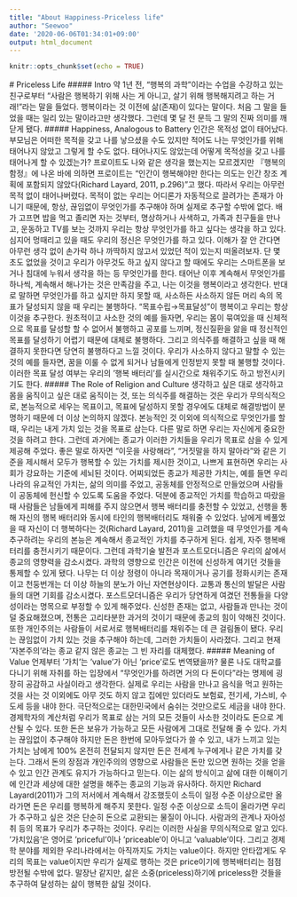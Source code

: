 ```yaml
---
title: "About Happiness-Priceless life"
author: "Seewoo"
date: '2020-06-06T01:34:01+09:00'
output: html_document
---
```


```r
knitr::opts_chunk$set(echo = TRUE)
```

  # Priceless Life
  ##### Intro
  약 1년 전, “행복의 과학”이라는 수업을 수강하고 있는 친구로부터 “사람은 행복하기 위해 사는 게 아니고, 살기 위해 행복해지려고 하는 거래!”라는 말을 들었다. 행복이라는 것 이전에 삶(존재)이 있다는 말이다. 처음 그 말을 들었을 때는 일리 있는 말이라고만 생각했다. 그런데 몇 달 전 문득 그 말의 진짜 의미를 깨닫게 됐다. 
  ##### Happiness, Analogous to Battery
  인간은 목적성 없이 태어났다. 부모님은 어떠한 목적을 갖고 나를 낳으셨을 수도 있지만 적어도 나는 무엇인가를 위해 태어나지 않았고 그렇게 할 수도 없다. 태어나지도 않았는데 어떻게 목적성을 갖고 나를 태어나게 할 수 있겠는가? 프로이트도 나와 같은 생각을 했는지는 모르겠지만 『행복의 함정』에 나온 바에 의하면 프로이트는 “인간이 행복해야만 한다는 의도는 인간 창조 계획에 포함되지 않았다(Richard Layard, 2011, p.296)”고 했다. 따라서 우리는 아무런 목적 없이 태어나버렸다. 목적이 없는 우리는 어디론가 자동적으로 끌려가는 존재가 아니기 때문에, 항상, 끊임없이 무엇인가를 추구해야 하며 실제로 추구할 수밖에 없다. 배가 고프면 밥을 먹고 졸리면 자는 것부터, 명상하거나 사색하고, 가족과 친구들을 만나고, 운동하고 TV를 보는 것까지 우리는 항상 무엇인가를 하고 싶다는 생각을 하고 있다. 심지어 멍때리고 있을 때도 우리의 정신은 무엇인가를 하고 있다. 이해가 잘 안 간다면 아무런 생각 없이 손가락 하나 까딱하지 않고서 있었던 적이 있는지 떠올려보자. 단 몇 초도 없었을 것이고 우리가 아무것도 하고 싶지 않다고 할 때에도 우리는 스마트폰을 보거나 침대에 누워서 생각을 하는 등 무엇인가를 한다. 
  태어난 이후 계속해서 무엇인가를 하나씩, 계속해서 해나가는 것은 만족감을 주고, 나는 이것을 행복이라고 생각한다. 반대로 말하면 무엇인가를 하고 싶지만 하지 못할 때, 사소하든 사소하지 않든 머리 속의 목표가 달성되지 않을 때 우리는 불행하다. “목표수립→목표달성”이 행복이고 우리는 항상 이것을 추구한다. 원초적이고 사소한 것의 예를 들자면, 우리는 몸이 묶여있을 때 신체적으로 목표를 달성할 할 수 없어서 불행하고 공포를 느끼며, 정신질환을 앓을 때 정신적인 목표를 달성하기 어렵기 때문에 대체로 불행하다. 그리고 의식주를 해결하고 싶을 때 해결하지 못한다면 당연히 불행하다고 느낄 것이다. 우리가 사소하지 않다고 말할 수 있는 것의 예를 들자면, 꿈을 이룰 수 없게 되거나 남들에게 인정받지 못할 때 불행할 것이다. 이러한 목표 달성 여부는 우리의 ‘행복 배터리’를 실시간으로 채워주기도 하고 방전시키기도 한다.
  ##### The Role of Religion and Culture
  생각하고 싶은 대로 생각하고 몸을 움직이고 싶은 대로 움직이는 것, 또는 의식주를 해결하는 것은 우리가 무의식적으로, 본능적으로 세우는 목표이고, 목표에 달성하지 못할 경우에도 대체로 해결방법이 분명하기 때문에 더 이상 논의하지 않겠다. 본능적인 것 이외에 의식적으로 무엇인가를 할 때, 우리는 내게 가치 있는 것을 목표로 삼는다. 다른 말로 하면 우리는 자신에게 중요한 것을 하려고 한다. 그런데 과거에는 종교가 이러한 가치들을 우리가 목표로 삼을 수 있게 제공해 주었다. 좋은 말로 하자면 “이웃을 사랑해라”, “거짓말을 하지 말아라”와 같은 기준을 제시해서 모두가 행복할 수 있는 가치를 제시한 것이고, 나쁘게 표현하면 우리는 사회가 강요하는 기준에 세뇌된 것이다. 어찌되었든 종교가 제공한 가치는, 예를 들면 우리나라의 유교적인 가치는, 삶의 의미를 주었고, 공동체를 안정적으로 만들었으며 사람들이 공동체에 헌신할 수 있도록 도움을 주었다. 덕분에 종교적인 가치를 학습하고 따랐을 때 사람들은 남들에게 피해를 주지 않으면서 행복 배터리를 충전할 수 있었고, 선행을 통해 자신의 행복 배터리와 동시에 타인의 행복배터리도 채워줄 수 있었다. 남에게 베풀었을 때 자신이 더 행복하다는 것(Richard Layard, 2011)을 고려했을 때 무엇인가를 계속 추구하려는 우리의 본능은 계속해서 종교적인 가치를 추구하게 된다. 쉽게, 자주 행복배터리를 충전시키기 때문이다.
  그런데 과학기술 발전과 포스트모더니즘은 우리의 삶에서 종교의 영향력을 감소시켰다. 과학의 영향으로 인간은 이전에 신성하게 여기던 것들을 통제할 수 있게 됐다. 나무는 더 이상 정령이 아니라 목재이거나 공기를 정화시키는 존재이고 천둥번개는 더 이상 하늘의 분노가 아닌 자연현상이다. 교통과 통신의 발달은 사람들의 대면 기회를 감소시켰다. 포스트모더니즘은 우리가 당연하게 여겼던 전통들을 다양성이라는 명목으로 부정할 수 있게 해주었다. 신성한 존재는 없고, 사람들과 만나는 것이 덜 중요해졌으며, 전통은 고리타분한 과거의 것이기 때문에 종교의 힘이 약해진 것이다. 또한 개인주의는 사람들이 서로서로 행복배터리를 채워주는 데 큰 걸림돌이 됐다. 우리는 끊임없이 가치 있는 것을 추구해야 하는데, 그러한 가치들이 사라졌다. 그리고 현재 ‘자본주의’라는 종교 같지 않은 종교는 그 빈 자리를 대체했다. 
  ##### Meaning of Value
  언제부터 ‘가치’는 ‘value’가 아닌 ‘price’로도 번역됐을까? 물론 나도 대학교를 다니기 위해 자취를 하는 입장에서 “무엇인가를 하려면 거의 다 돈이다”라는 명제에 굉장히 공감하고 사실이라고 생각한다. 실제로 우리는 사람을 만나고 음식을 먹고 원하는 것을 사는 것 이외에도 아무 것도 하지 않고 집에만 있더라도 보험료, 전기세, 가스비, 수도세 등을 내야 한다. 극단적으로는 대한민국에서 숨쉬는 것만으로도 세금을 내야 한다. 경제학자의 계산처럼 우리가 목표로 삼는 거의 모든 것들이 사소한 것이라도 돈으로 계산될 수 있다. 또한 돈은 보유가 가능하고 모든 사람에게 그대로 전달해 줄 수 있다. 가치는 끊임없이 추구해야 하지만 돈은 한번에 모아두었다가 쓸 수 있고, 내가 느끼고 있는 가치는 남에게 100% 온전히 전달되지 않지만 돈은 전세계 누구에게나 같은 가치를 갖는다. 그래서 돈의 장점과 개인주의의 영향으로 사람들은 돈만 있으면 원하는 것을 얻을 수 있고 인간 관계도 유지가 가능하다고 믿는다. 이는 삶의 방식이고 삶에 대한 이해이기에 인간과 세상에 대한 설명을 해주는 종교의 기능과 유사하다.
하지만 Richard Layard(2011)가 그의 저서에서 계속해서 강조했듯이 소득이 일정 수준 이상으로만 올라가면 돈은 우리를 행복하게 해주지 못한다. 일정 수준 이상으로 소득이 올라가면 우리가 추구하고 싶은 것은 단순히 돈으로 교환되는 물질이 아니다. 사람과의 관계나 자아성취 등의 목표가 우리가 추구하는 것이다. 우리는 이러한 사실을 무의식적으로 알고 있다. ‘가치있음’은 영어로 ‘priceful’이나 ‘priceable’이 아니고 ‘valuable’이다. 그리고 경제학 분야를 제외한 우리나라에서는 아직까지도 가치는 value이다. 하지만 안타깝게도 우리의 목표는 value이지만 우리가 실제로 행하는 것은 price이기에 행복배터리는 점점 방전될 수밖에 없다. 말장난 같지만, 삶은 소중(priceless)하기에 priceless한 것들을 추구하여 달성하는 삶이 행복한 삶일 것이다.
